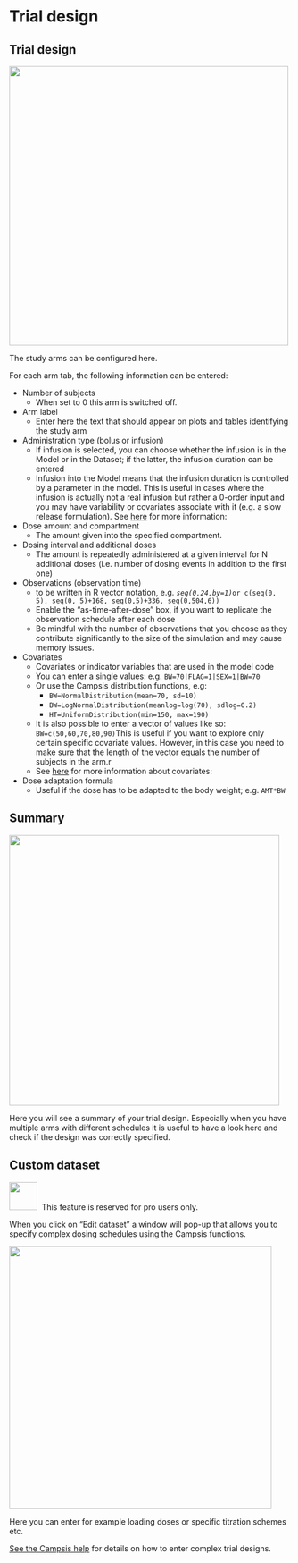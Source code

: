 # Trial design

## Trial design

![](pictures/trial_design.png){width="500"}

The study arms can be configured here.

For each arm tab, the following information can be entered:

-   Number of subjects
    -   When set to 0 this arm is switched off.
-   Arm label
    -   Enter here the text that should appear on plots and tables identifying the study arm
-   Administration type (bolus or infusion)
    -   If infusion is selected, you can choose whether the infusion is in the Model or in the Dataset; if the latter, the infusion duration can be entered
    -   Infusion into the Model means that the infusion duration is controlled by a parameter in the model. This is useful in cases where the infusion is actually not a real infusion but rather a 0-order input and you may have variability or covariates associate with it (e.g. a slow release formulation). See [here](https://calvagone.github.io/campsis.doc/articles/v06_infusions.html) for more information:
-   Dose amount and compartment
    -   The amount given into the specified compartment.
-   Dosing interval and additional doses
    -   The amount is repeatedly administered at a given interval for N additional doses (i.e. number of dosing events in addition to the first one)
-   Observations (observation time)
    -   to be written in R vector notation, e.g. *`seq(0,24,by=1)`*`or c(seq(0, 5), seq(0, 5)+168, seq(0,5)+336, seq(0,504,6))`
    -   Enable the "as-time-after-dose" box, if you want to replicate the observation schedule after each dose
    -   Be mindful with the number of observations that you choose as they contribute significantly to the size of the simulation and may cause memory issues.
-   Covariates
    -   Covariates or indicator variables that are used in the model code
    -   You can enter a single values: e.g. `BW=70|FLAG=1|SEX=1|BW=70`
    -   Or use the Campsis distribution functions, e.g:
        -   `BW=NormalDistribution(mean=70, sd=10)`
        -   `BW=LogNormalDistribution(meanlog=log(70), sdlog=0.2)`
        -   `HT=UniformDistribution(min=150, max=190)`
    -   It is also possible to enter a vector of values like so: `BW=c(50,60,70,80,90)`This is useful if you want to explore only certain specific covariate values. However, in this case you need to make sure that the length of the vector equals the number of subjects in the arm.r
    -   See [here](https://calvagone.github.io/campsis.doc/articles/v03_covariates.html) for more information about covariates:
-   Dose adaptation formula
    -   Useful if the dose has to be adapted to the body weight; e.g. `AMT*BW`

## Summary

![](pictures/design_summary.png){width="484"}

Here you will see a summary of your trial design. Especially when you have multiple arms with different schedules it is useful to have a look here and check if the design was correctly specified.

## Custom dataset

![](pictures/lock_pro.png){width=50px} &nbsp;This feature is reserved for pro users only.

When you click on "Edit dataset" a window will pop-up that allows you to specify complex dosing schedules using the Campsis functions.

![](pictures/custom_design.png){width="470"}

Here you can enter for example loading doses or specific titration schemes etc.

[See the Campsis help](https://calvagone.github.io/campsis.doc/articles/v01_dataset.html) for details on how to enter complex trial designs.
